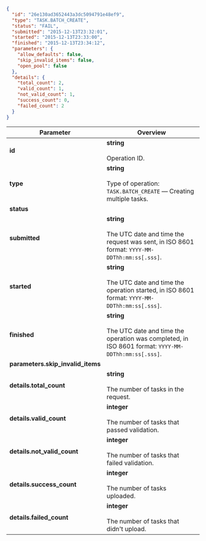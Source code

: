 
```json
{
  "id": "26e130ad3652443a3dc5094791e48ef9",
  "type": "TASK.BATCH_CREATE",
  "status": "FAIL",
  "submitted": "2015-12-13T23:32:01",
  "started": "2015-12-13T23:33:00",
  "finished": "2015-12-13T23:34:12",
  "parameters": {
    "allow_defaults": false,
    "skip_invalid_items": false,
    "open_pool": false
  },
  "details": {
    "total_count": 2,
    "valid_count": 1,
    "not_valid_count": 1,
    "success_count": 0,
    "failed_count": 2
  }
}
```

Parameter | Overview
----- | -----
**id** | **string**<br/><br/>  Operation ID.
**type** | **string**<br/><br/>  Type of operation: `TASK.BATCH_CREATE` — Creating multiple tasks.
**status** | <CreateTasksBatchTable4/>
**submitted** | **string**<br/><br/>  The UTC date and time the request was sent, in ISO 8601 format: `YYYY-MM-DDThh:mm:ss[.sss]`.
**started** | **string**<br/><br/>  The UTC date and time the operation started, in ISO 8601 format: `YYYY-MM-DDThh:mm:ss[.sss]`.
**finished** | **string**<br/><br/>  The UTC date and time the operation was completed, in ISO 8601 format: `YYYY-MM-DDThh:mm:ss[.sss]`.
**parameters.skip_invalid_items** | <CreateTasksBatchTable5/>
**details.total_count** | **string**<br/><br/>  The number of tasks in the request.
**details.valid_count** | **integer**<br/><br/>  The number of tasks that passed validation.
**details.not_valid_count** | **integer**<br/><br/>  The number of tasks that failed validation.
**details.success_count** | **integer**<br/><br/>  The number of tasks uploaded.
**details.failed_count** | **integer**<br/><br/>  The number of tasks that didn't upload.

